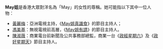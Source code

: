 '''May姐'''是香港大眾對洋名為「May」的女性的尊稱。她可能指以下其中一位人物：
* [[黃麗梅|黃麗梅]]：亞洲電視主持，《[[May姐真識食|May姐真識食]]》的節目主持人；
* [[馮美基|馮美基]]：無視電視前高層，《[[May姐有請|May姐有請]]》的節目主持人。
* [[陳淑薇|陳淑薇]]：商業電台前新聞及公共事務部總監，商業一台《[[政經星期六|政經星期六]]》及《[[政好星期天|政好星期天]]》節目主持人。

{{Disambiguation|Cat=拉丁字母中文混合消歧义}}